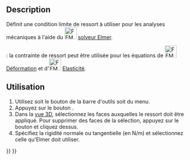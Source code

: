 <languages/>

{{Docnav/fr
|[[FEM_ConstraintTie/fr|Contrainte de liaison]]
|[[FEM_ConstraintForce/fr|Charge d'effort]]
|[[FEM_Workbench/fr|Atelier FEM]]
|IconL=FEM_ConstraintTie.svg
|IconR=FEM_ConstraintForce.svg
|IconC=Workbench_FEM.svg
}}

{{GuiCommandContainer
|
{{GuiCommand/fr
|Name=FEM ConstraintSpring
|Name/fr=FEM Ressort
|MenuLocation=Modèle → Conditions limites et charges mécaniques → Ressort
|Workbenches=[[FEM_Workbench/fr|FEM]]
|Version=0.20
}}
{{GuiCommandFemInfo/fr
|Solvers=Elmer
}}
}}

==Description==

Définit une condition limite de ressort à utiliser pour les analyses mécaniques à l'aide du [[Image:FEM_SolverElmer.svg|32px]] [[FEM_SolverElmer/fr|solveur Elmer]].

{{Version/fr|0.21}} : la contrainte de ressort peut être utilisée pour les équations de [[Image:FEM_EquationDeformation.svg|32px]] [[FEM_EquationDeformation/fr|Déformation]] et d'[[Image:FEM_EquationElasticity.svg|32px]] [[FEM_EquationElasticity/fr|Elasticité]]. 

<span id="Usage"></span>
==Utilisation==

<div class="mw-translate-fuzzy">
# Utilisez soit le bouton de la barre d'outils {{Button|[[Image:FEM_ConstraintSpring.svg|16px]] [[FEM_ConstraintSpring/fr|Ressort]]}} soit {{MenuCommand|Modèle → Conditions limites et charges mécaniques → [[Image:FEM_ConstraintSpring.svg|16px]] Ressort}} du menu.
# Appuyez sur le bouton {{Button|Ajouter}}.
# Dans la [[3D_view/fr|vue 3D]], sélectionnez les faces auxquelles le ressort doit être appliqué. Pour supprimer des faces de la sélection, appuyez sur le bouton {{Button|Supprimer}} et cliquez dessus.
# Spécifiez la rigidité normale ou tangentielle (en N/m) et sélectionnez celle qu'Elmer doit utiliser.
</div>


{{Docnav/fr
|[[FEM_ConstraintTie/fr|Contrainte de liaison]]
|[[FEM_ConstraintForce/fr|Charge d'effort]]
|[[FEM_Workbench/fr|Atelier FEM]]
|IconL=FEM_ConstraintTie.svg
|IconR=FEM_ConstraintForce.svg
|IconC=Workbench_FEM.svg
}}

{{FEM Tools navi{{#translation:}}}}
{{Userdocnavi{{#translation:}}}}